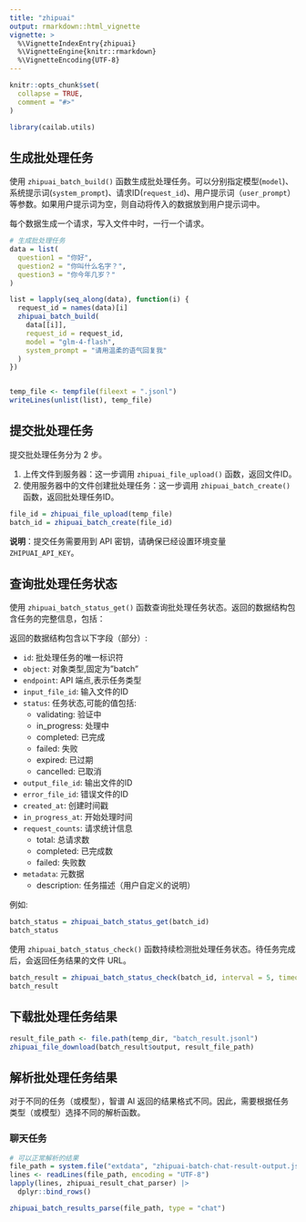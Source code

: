 ```yaml
---
title: "zhipuai"
output: rmarkdown::html_vignette
vignette: >
  %\VignetteIndexEntry{zhipuai}
  %\VignetteEngine{knitr::rmarkdown}
  %\VignetteEncoding{UTF-8}
---
```


```r
knitr::opts_chunk$set(
  collapse = TRUE,
  comment = "#>"
)
```

```r
library(cailab.utils)
```

## 生成批处理任务

使用 `zhipuai_batch_build()` 函数生成批处理任务。可以分别指定模型(`model`)、系统提示词(`system_prompt`)、请求ID(`request_id`)、用户提示词（`user_prompt`）等参数。如果用户提示词为空，则自动将传入的数据放到用户提示词中。

每个数据生成一个请求，写入文件中时，一行一个请求。

```r
# 生成批处理任务
data = list(
  question1 = "你好",
  question2 = "你叫什么名字？",
  question3 = "你今年几岁？"
)

list = lapply(seq_along(data), function(i) {
  request_id = names(data)[i]
  zhipuai_batch_build(
    data[[i]],
    request_id = request_id,
    model = "glm-4-flash",
    system_prompt = "请用温柔的语气回复我"
  )
})


temp_file <- tempfile(fileext = ".jsonl")
writeLines(unlist(list), temp_file)
```

## 提交批处理任务

提交批处理任务分为 2 步。

1. 上传文件到服务器：这一步调用 `zhipuai_file_upload()` 函数，返回文件ID。
2. 使用服务器中的文件创建批处理任务：这一步调用 `zhipuai_batch_create()` 函数，返回批处理任务ID。

```r
file_id = zhipuai_file_upload(temp_file)
batch_id = zhipuai_batch_create(file_id)
```

**说明**：提交任务需要用到 API 密钥，请确保已经设置环境变量 `ZHIPUAI_API_KEY`。

## 查询批处理任务状态

使用 `zhipuai_batch_status_get()` 函数查询批处理任务状态。返回的数据结构包含任务的完整信息，包括：

返回的数据结构包含以下字段（部分）:

- `id`: 批处理任务的唯一标识符
- `object`: 对象类型,固定为"batch"
- `endpoint`: API 端点,表示任务类型
- `input_file_id`: 输入文件的ID
- `status`: 任务状态,可能的值包括:
  - validating: 验证中
  - in_progress: 处理中
  - completed: 已完成
  - failed: 失败
  - expired: 已过期
  - cancelled: 已取消
- `output_file_id`: 输出文件的ID
- `error_file_id`: 错误文件的ID
- `created_at`: 创建时间戳
- `in_progress_at`: 开始处理时间
- `request_counts`: 请求统计信息
  - total: 总请求数
  - completed: 已完成数
  - failed: 失败数
- `metadata`: 元数据
  - description: 任务描述（用户自定义的说明）

例如:

```r
batch_status = zhipuai_batch_status_get(batch_id)
batch_status
```

使用 `zhipuai_batch_status_check()` 函数持续检测批处理任务状态。待任务完成后，会返回任务结果的文件 URL。

```r
batch_result = zhipuai_batch_status_check(batch_id, interval = 5, timeout = 600)
batch_result
```

## 下载批处理任务结果

```r
result_file_path <- file.path(temp_dir, "batch_result.jsonl")
zhipuai_file_download(batch_result$output, result_file_path)
```

## 解析批处理任务结果

对于不同的任务（或模型），智谱 AI 返回的结果格式不同。因此，需要根据任务类型（或模型）选择不同的解析函数。

### 聊天任务

```r
# 可以正常解析的结果
file_path = system.file("extdata", "zhipuai-batch-chat-result-output.jsonl", package = "cailab.utils")
lines <- readLines(file_path, encoding = "UTF-8")
lapply(lines, zhipuai_result_chat_parser) |> 
  dplyr::bind_rows()

zhipuai_batch_results_parse(file_path, type = "chat")
```
